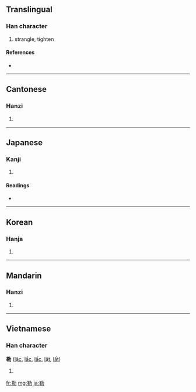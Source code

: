 {{also|勒}}
==Translingual==

===Han character===
{{Han char|rn=19|rad=力|as=09|sn=11|four=4452<sub>7</sub>|canj=廿十大尸 (TJKS)}}

# strangle, tighten

====References====
* {{Han ref|kx=0148.100|dkj=02386|dj=0333.200|hdz=10374.010|uh=52D2|ud=21202|bh=B0C7|bd=45255}}

----

==Cantonese==

===Hanzi===
{{yue-hanzi|jyut=|y=lak6}}

# {{defn|Cantonese}}

----

==Japanese==

===Kanji===
{{ja-kanji|grade=|rs=力09}}

# {{defn|Japanese}}

====Readings====
* {{ja-readings|on=[[ろく]] (roku)|kun=[[くつわ]] (kutsuwa)}}

----

==Korean==

===Hanja===
{{ko-hanja|hangeul=륵|rv=reuk|mr=rŭk}}

# {{defn|Korean}}

----

==Mandarin==

===Hanzi===
{{cmn-hanzi|pin=[[lè]] ([[le4]]), [[lēi]] ([[lei1]])|wg=le<sup>4</sup>, lei<sup>1</sup>}}

# {{defn|Mandarin}}

----

==Vietnamese==

===Han character===
'''勒''' ([[lặc]], [[lắc]], [[lấc]], [[lật]], [[lất]])

# {{defn|Vietnamese}}

[[fr:勒]]
[[mg:勒]]
[[ja:勒]]